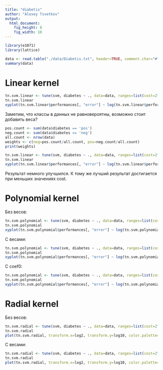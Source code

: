 ```yaml
---
title: "diabetis"
author: "Alexey Tsvetkov"
output:
  html_document:
    fig_height: 8
    fig_width: 10
---
```


```r
library(e1071)
library(lattice)
```

```r
data <- read.table("./data/Diabetis.txt", header=TRUE, comment.char="#")
summary(data)
```

Linear kernel
===

```r
tn.svm.linear <- tune(svm, diabetes ~ ., data=data, ranges=list(cost=2^(-10:10)), type="C-classification", kernel="linear")
tn.svm.linear
xyplot(tn.svm.linear$performances[, "error"] ~ log(tn.svm.linear$performances[, "cost"]), type="b")
```

Заметим, что классы в данных не равновероятны, возможно стоит добавить веса?
```r
pos.count <- sum(data$diabetes == 'pos')
neg.count <- sum(data$diabetes == 'neg')
all.count <- nrow(data)
weights <- c(neg=pos.count/all.count, pos=neg.count/all.count)
print(weights)
```

```r
tn.svm.linear <- tune(svm, diabetes ~ ., data=data, ranges=list(cost=2^(-10:10)), type="C-classification", kernel="linear", class.weights=weights)
tn.svm.linear
xyplot(tn.svm.linear$performances[, "error"] ~ log(tn.svm.linear$performances[, "cost"]), type="b")
```

Результат немного улучшился. К тому же лучший результат достигается при меньших значениях cost.

Polynomial kernel
===

Без весов:
```r
tn.svm.polynomial <- tune(svm, diabetes ~ ., data=data, ranges=list(cost=2^(-5:10), degree=(1:5)), type="C-classification", kernel="polynomial")
tn.svm.polynomial
xyplot(tn.svm.polynomial$performances[, "error"] ~ log(tn.svm.polynomial$performances[, "cost"]), groups=tn.svm.polynomial$performances[, "degree"] , type="b", auto.key=list(title="degree", corner=c(0.95,1), lines=TRUE))
```

С весами:
```r
tn.svm.polynomial <- tune(svm, diabetes ~ ., data=data, ranges=list(cost=2^(-5:10), degree=(1:5)), type="C-classification", kernel="polynomial", class.weights=weights)
tn.svm.polynomial
xyplot(tn.svm.polynomial$performances[, "error"] ~ log(tn.svm.polynomial$performances[, "cost"]), groups=tn.svm.polynomial$performances[, "degree"] , type="b", auto.key=list(title="degree", corner=c(0.95,1), lines=TRUE))
```

С coef0:
```r
tn.svm.polynomial <- tune(svm, diabetes ~ ., data=data, ranges=list(cost=2^(-5:10), coef0=(-5:5)*2, degree=1), type="C-classification", kernel="polynomial", class.weights=weights)
tn.svm.polynomial
xyplot(tn.svm.polynomial$performances[, "error"] ~ log(tn.svm.polynomial$performances[, "cost"]), groups=tn.svm.polynomial$performances[, "coef0"] , type="b", auto.key=list(title="coef0", corner=c(0.95,1), lines=TRUE))
```

Radial kernel
===

Без весов:
```r
tn.svm.radial <- tune(svm, diabetes ~ ., data=data, ranges=list(cost=2^(-5:15), gamma=(2^(-5:5))/ncol(data)), type="C-classification", kernel="radial")
tn.svm.radial
plot(tn.svm.radial, transform.x=log2, transform.y=log10, color.palette=rainbow)
```

С весами:
```r
tn.svm.radial <- tune(svm, diabetes ~ ., data=data, ranges=list(cost=2^(-5:15), gamma=(2^(-5:5))/ncol(data)), type="C-classification", kernel="radial", class.weights=weights)
tn.svm.radial
plot(tn.svm.radial, transform.x=log2, transform.y=log10, color.palette=rainbow)
```
